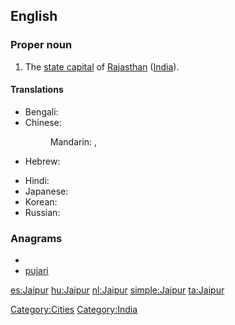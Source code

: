 ==English==
{{wikipedia}}

===Proper noun===
{{en-proper noun}}

# The [[state capital]] of [[Rajasthan]] ([[India]]).

====Translations====
{{trans-top|capital of Rajasthan, India}}
* Bengali: {{t|bn|জয়পুর|sc=Beng|xs=Bengali}}
* Chinese:
*: Mandarin: {{t|cmn|齋浦爾|sc=Hani}},  {{t|cmn|斋浦尔|tr=Zhāipǔ'ěr|sc=Hani}}
* Hebrew: {{t|he|ג'איפור}}
{{trans-mid}}
* Hindi: {{t|hi|जयपुर|tr=jaypur|xs=Hindi}}
* Japanese: {{t|ja|ジャイプル|tr=Jaipuru}}
* Korean: {{t|ko|자이푸르|tr=Jaipureu|sc=Hang}}
* Russian: {{t|ru|Джайпур|m|tr=Džajpúr}}
{{trans-bottom}}

===Anagrams===
* {{alphagram|aijpru}}
* [[pujari#English|pujari]]

[[Category:Cities]]
[[Category:India]]

[[es:Jaipur]]
[[hu:Jaipur]]
[[nl:Jaipur]]
[[simple:Jaipur]]
[[ta:Jaipur]]